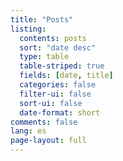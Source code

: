 ```yaml
---
title: "Posts"
listing:
  contents: posts
  sort: "date desc"
  type: table
  table-striped: true
  fields: [date, title]
  categories: false
  filter-ui: false
  sort-ui: false
  date-format: short
comments: false
lang: es
page-layout: full
---
```

